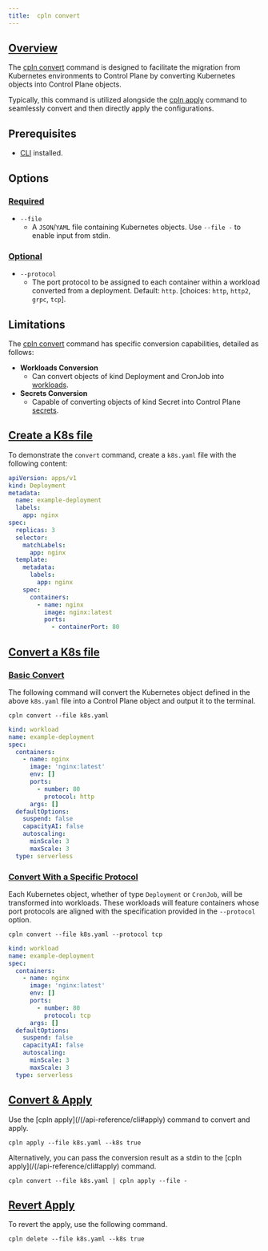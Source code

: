 ```yaml
---
title:  cpln convert
---
```


## [Overview](#overview)

The [cpln convert](/api-reference/cli#convert) command is designed to facilitate the migration from Kubernetes environments to
Control Plane by converting Kubernetes objects into Control Plane objects.

Typically, this command is utilized alongside
the [cpln apply](/api-reference/cli#apply) command to seamlessly convert and then directly apply the configurations.

## Prerequisites

- [CLI](/api-reference/cli) installed.

## Options

### [Required](#options-required)

- `--file`
  - A `JSON`/`YAML` file containing Kubernetes objects. Use `--file -` to enable input from stdin.

### [Optional](#options-optional)

- `--protocol`
  - The port protocol to be assigned to each container within a workload converted from a deployment. Default: `http`. [choices: `http`, `http2`, `grpc`, `tcp`].

## Limitations

The [cpln convert](/api-reference/cli#convert) command has specific conversion capabilities, detailed as follows:

- **Workloads Conversion**
  - Can convert objects of kind Deployment and CronJob into [workloads](/api-reference/workload).
- **Secrets Conversion**
  - Capable of converting objects of kind Secret into Control Plane [secrets](/api-reference/secret).

## [Create a K8s file](#create-k8s)

To demonstrate the `convert` command, create a `k8s.yaml` file with the following content:

```yaml
apiVersion: apps/v1
kind: Deployment
metadata:
  name: example-deployment
  labels:
    app: nginx
spec:
  replicas: 3
  selector:
    matchLabels:
      app: nginx
  template:
    metadata:
      labels:
        app: nginx
    spec:
      containers:
        - name: nginx
          image: nginx:latest
          ports:
            - containerPort: 80
```

## [Convert a K8s file](#convert-k8s)

### [Basic Convert](#basic-convert)

The following command will convert the Kubernetes object defined in the above `k8s.yaml` file into a Control Plane object and output it to the terminal.

```
cpln convert --file k8s.yaml
```

<Accordion title="Output">

```yaml
kind: workload
name: example-deployment
spec:
  containers:
    - name: nginx
      image: 'nginx:latest'
      env: []
      ports:
        - number: 80
          protocol: http
      args: []
  defaultOptions:
    suspend: false
    capacityAI: false
    autoscaling:
      minScale: 3
      maxScale: 3
  type: serverless
```

</Accordion>

### [Convert With a Specific Protocol](#convert-with-protocol)

Each Kubernetes object, whether of type `Deployment` or `CronJob`, will be transformed into workloads. These workloads will feature containers whose port protocols are aligned with the specification provided in the `--protocol` option.

```
cpln convert --file k8s.yaml --protocol tcp
```

<Accordion title="Output">

```yaml
kind: workload
name: example-deployment
spec:
  containers:
    - name: nginx
      image: 'nginx:latest'
      env: []
      ports:
        - number: 80
          protocol: tcp
      args: []
  defaultOptions:
    suspend: false
    capacityAI: false
    autoscaling:
      minScale: 3
      maxScale: 3
  type: serverless
```

</Accordion>

## [Convert & Apply](#convert-apply)

Use the [cpln apply](/(/api-reference/cli#apply) command to convert and apply.

```
cpln apply --file k8s.yaml --k8s true
```

Alternatively, you can pass the conversion result as a stdin to the [cpln apply](/(/api-reference/cli#apply) command.

`cpln convert --file k8s.yaml | cpln apply --file - `

## [Revert Apply](#revert-apply)

To revert the apply, use the following command.

```
cpln delete --file k8s.yaml --k8s true
```
